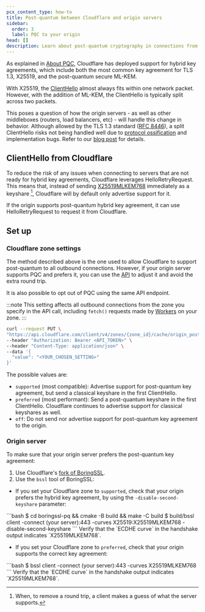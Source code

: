 ```yaml
---
pcx_content_type: how-to
title: Post-quantum between Cloudflare and origin servers
sidebar:
  order: 3
  label: PQC to your origin
head: []
description: Learn about post-quantum cryptography in connections from Cloudflare to your origin servers.
---
```



As explained in [About PQC](/ssl/post-quantum-cryptography/), Cloudflare has deployed support for hybrid key agreements, which include both the most common key agreement for TLS 1.3, X25519, and the post-quantum secure ML-KEM.

With X25519, the [ClientHello](https://www.cloudflare.com/learning/ssl/what-happens-in-a-tls-handshake/) almost always fits within one network packet. However, with the addition of ML-KEM, the ClientHello is typically split across two packets.

This poses a question of how the origin servers - as well as other middleboxes (routers, load balancers, etc) - will handle this change in behavior. Although allowed by the TLS 1.3 standard ([RFC 8446](https://www.rfc-editor.org/rfc/rfc8446.html)), a split ClientHello risks not being handled well due to [protocol ossification](https://en.wikipedia.org/wiki/Protocol_ossification) and implementation bugs. Refer to our [blog post](https://blog.cloudflare.com/post-quantum-to-origins/) for details.

## ClientHello from Cloudflare

To reduce the risk of any issues when connecting to servers that are not ready for hybrid key agreements, Cloudflare leverages HelloRetryRequest. This means that, instead of sending [X25519MLKEM768](/ssl/post-quantum-cryptography/#hybrid-key-agreement) immediately as a keyshare [^1], Cloudflare will by default only advertise support for it.

If the origin supports post-quantum hybrid key agreement, it can use HelloRetryRequest to request it from Cloudflare.

## Set up

### Cloudflare zone settings

The method described above is the one used to allow Cloudflare to support post-quantum to all outbound connections. However, if your origin server supports PQC and prefers it, you can use the [API](/api/operations/zone-cache-settings-change-origin-post-quantum-encryption-setting) to adjust it and avoid the extra round trip.

It is also possible to opt out of PQC using the same API endpoint.

:::note
This setting affects all outbound connections from the zone you specify in the API call, including `fetch()` requests made by [Workers](/workers/) on your zone.
:::

```bash
curl --request PUT \
"https://api.cloudflare.com/client/v4/zones/{zone_id}/cache/origin_post_quantum_encryption" \
--header "Authorization: Bearer <API_TOKEN>" \
--header "Content-Type: application/json" \
--data '{
  "value": "<YOUR_CHOSEN_SETTING>"
}'
```

The possible values are:
- `supported` (most compatible): Advertise support for post-quantum key agreement, but send a classical keyshare in the first ClientHello.
- `preferred` (most performant): Send a post-quantum keyshare in the first ClientHello. Cloudflare continues to advertise support for classical keyshares as well.
- `off`: Do not send nor advertise support for post-quantum key agreement to the origin.

### Origin server

To make sure that your origin server prefers the post-quantum key agreement:

1. Use Cloudflare's [fork of BoringSSL](https://github.com/cloudflare/boringssl-pq).
2. Use the `bssl` tool of BoringSSL:

- If you set your Cloudflare zone to `supported`, check that your origin prefers the hybrid key agreement, by using the `-disable-second-keyshare` parameter:

<Example>
```bash
$ cd boringssl-pq && cmake -B build && make -C build
$ build/bssl client -connect (your server):443 -curves X25519:X25519MLKEM768 -disable-second-keyshare
```
Verify that the `ECDHE curve` in the handshake output indicates `X25519MLKEM768`.
</Example>

- If you set your Cloudflare zone to `preferred`, check that your origin supports the correct key agreement:

<Example>
```bash
$ bssl client -connect (your server):443 -curves X25519MLKEM768
```
Verify that the `ECDHE curve` in the handshake output indicates `X25519MLKEM768`.
</Example>

[^1]: When, to remove a round trip, a client makes a guess of what the server supports.
